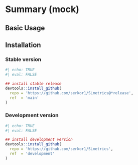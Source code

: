 # Summary (mock)

## Basic Usage

## Installation

### Stable version
```r
#| echo: TRUE
#| eval: FALSE

## install stable release
devtools::install_github(
  repo = 'https://github.com/serkor1/SLmetrics@*release',
  ref  = 'main'
)
```

### Development version
```r
#| echo: TRUE
#| eval: FALSE

## install development version
devtools::install_github(
  repo = 'https://github.com/serkor1/SLmetrics',
  ref  = 'development'
)
```